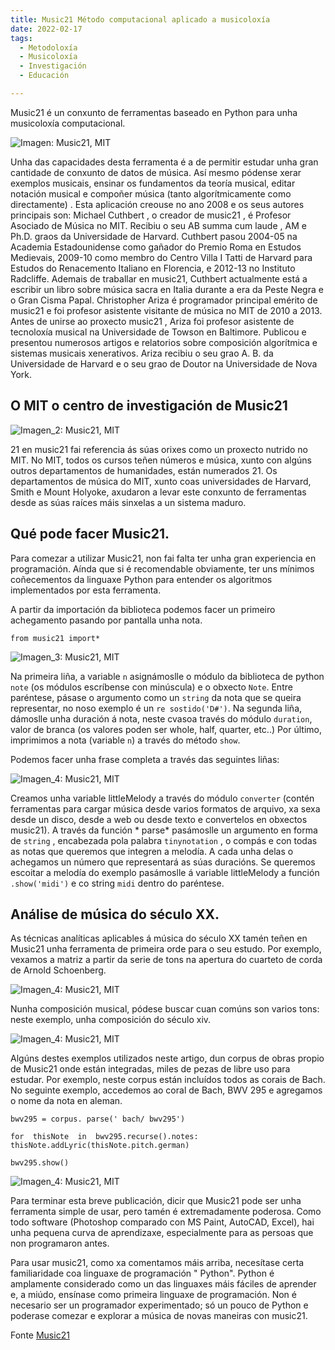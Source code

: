 ```yaml
---
title: Music21 Método computacional aplicado a musicoloxía
date: 2022-02-17
tags:
  - Metodoloxía
  - Musicoloxía
  - Investigación
  - Educación

---
```


Music21 é un conxunto de ferramentas baseado en  Python para unha musicoloxía computacional. 

![Imagen: Music21, MIT](./music21_1.jpg)

Unha das capacidades desta ferramenta é a de permitir estudar unha gran cantidade de conxunto de datos de música. 
Así mesmo pódense xerar exemplos musicais,  ensinar os fundamentos da teoría musical, editar notación musical e compoñer música (tanto  algorítmicamente como directamente) .
Esta aplicación creouse no ano 2008 e os seus autores principais son:
Michael  Cuthbert , o creador de  music21 , é Profesor Asociado de Música no  MIT. Recibiu o seu  AB  summa  cum laude , AM e  Ph.D. graos da Universidade de  Harvard.  Cuthbert pasou 2004-05 na Academia Estadounidense como gañador do Premio Roma en Estudos Medievais, 2009-10 como membro do Centro Villa I  Tatti de  Harvard para Estudos do Renacemento Italiano en  Florencia, e 2012-13 no Instituto Radcliffe. 
Ademais de traballar en  music21,  Cuthbert actualmente está a escribir un libro sobre música sacra en Italia durante a era da Peste Negra e o Gran Cisma Papal.
Christopher  Ariza é programador principal emérito de  music21 e foi profesor asistente visitante de música no  MIT de 2010 a 2013. Antes de unirse ao proxecto  music21 ,  Ariza foi profesor asistente de tecnoloxía musical na Universidade de  Towson en Baltimore. Publicou e presentou numerosos artigos e relatorios sobre composición  algorítmica e sistemas musicais xenerativos.  Ariza recibiu o seu grao A. B. da Universidade de  Harvard e o seu grao de Doutor na Universidade de Nova York.

## O MIT o centro de investigación de Music21

![Imagen_2: Music21, MIT](./music21-0.jpg) 

 21  en   music21 fai referencia ás súas orixes como un proxecto nutrido no  MIT. No  MIT, todos os cursos teñen números e música, xunto con algúns outros departamentos de humanidades, están numerados 21. Os departamentos de música do  MIT, xunto coas universidades de  Harvard, Smith e  Mount  Holyoke, axudaron a levar este conxunto de ferramentas desde as súas raíces máis sinxelas a un sistema maduro.


## Qué pode facer Music21.


Para comezar a utilizar Music21, non fai falta ter unha gran experiencia en programación. Aínda que si é recomendable obviamente, ter uns mínimos coñecementos da linguaxe Python  para entender os algoritmos implementados por esta ferramenta. 

A partir da importación da biblioteca  podemos facer un primeiro achegamento pasando por pantalla unha nota. 

`from music21 import*`

![Imagen_3: Music21, MIT](./note.jpg) 


Na primeira liña, a variable `n` asignámoslle o módulo da biblioteca de  python `note` (os módulos escríbense con minúscula) e o obxecto  `Note`. Entre paréntese, pásase o argumento como un `string` da nota que se queira representar, no noso exemplo é un `re sostido('D#')`.
Na segunda liña, dámoslle unha duración á nota, neste  cvasoa  través do módulo `duration`, valor de branca (os valores poden ser  whole,  half,  quarter, etc..)
Por último, imprimimos a nota (variable `n`) a través do método  `show`.

Podemos facer unha frase completa a través das seguintes liñas:

  ![Imagen_4: Music21, MIT](./melody.jpg) 

Creamos unha variable  littleMelody a través do módulo `converter` (contén ferramentas para cargar música desde varios formatos de arquivo, xa sexa desde un disco, desde a web ou desde texto e convertelos en obxectos music21). A través da función * parse* pasámoslle un argumento en forma de `string` , encabezada pola palabra  `tinynotation` , o compás e con todas as notas que queremos que integren a melodía. A cada unha delas o achegamos un número que representará as súas duracións. 
Se queremos escoitar a melodía do exemplo pasámoslle á variable  littleMelody a función `.show('midi')` e co string  `midi` dentro do paréntese.

## Análise de música do século  XX.

 As técnicas analíticas aplicables á música do século  XX tamén teñen en Music21 unha ferramenta de primeira orde para o seu estudo.
 Por exemplo, vexamos a matriz a partir da serie de tons na apertura do cuarteto de corda de Arnold  Schoenberg.

 ![Imagen_4: Music21, MIT](./schoenberg.jpg) 
 

 Nunha composición musical, pódese buscar  cuan comúns son varios tons: neste exemplo, unha composición do século  xiv. 

 ![Imagen_4: Music21, MIT](./dicant.jpg) 
 
 Algúns destes exemplos utilizados neste artigo, dun corpus de obras propio de Music21 onde están integradas, miles de pezas de libre uso para estudar. Por exemplo, neste corpus están incluídos todos as corais de  Bach. No seguinte exemplo, accedemos ao coral de  Bach, BWV 295 e agregamos o nome da nota en  aleman.

`bwv295 = corpus. parse(' bach/ bwv295')`
   
  `for  thisNote  in  bwv295.recurse().notes:`
  `thisNote.addLyric(thisNote.pitch.german)` 

   `bwv295.show()`


![Imagen_4: Music21, MIT](./coral.jpg) 

Para terminar esta breve publicación, dicir que Music21 pode ser unha ferramenta simple de usar, pero tamén é extremadamente poderosa. Como todo software (Photoshop comparado con  MS  Paint,  AutoCAD, Excel), hai unha pequena curva de aprendizaxe, especialmente para as persoas que non programaron antes.

Para usar  music21, como xa comentamos máis arriba, necesítase certa familiaridade coa linguaxe de programación " Python".  Python é amplamente considerado como un das linguaxes máis fáciles de aprender e, a miúdo, ensínase como primeira linguaxe de programación. Non é necesario ser un programador experimentado; só un pouco de  Python e poderase comezar e explorar a música de novas maneiras con  music21.

Fonte [Music21](https://web.mit.edu/music21/)